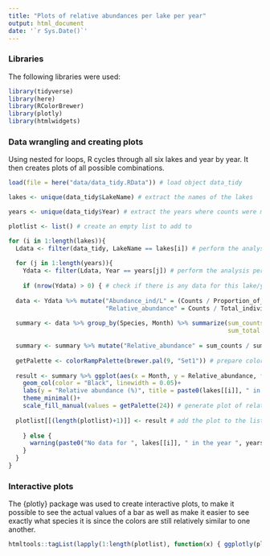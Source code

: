 ```yaml
---
title: "Plots of relative abundances per lake per year"
output: html_document
date: '`r Sys.Date()`'
---
```


### Libraries

The following libraries were used:

```r
library(tidyverse)
library(here)
library(RColorBrewer)
library(plotly)
library(htmlwidgets)
```

### Data wrangling and creating plots

Using nested for loops, R cycles through all six lakes and year by year. It then creates plots of all possible combinations.

```r
load(file = here("data/data_tidy.RData")) # load object data_tidy

lakes <- unique(data_tidy$LakeName) # extract the names of the lakes

years <- unique(data_tidy$Year) # extract the years where counts were measured

plotlist <- list() # create an empty list to add to

for (i in 1:length(lakes)){
  Ldata <- filter(data_tidy, LakeName == lakes[i]) # perform the analysis per lake
  
  for (j in 1:length(years)){
    Ydata <- filter(Ldata, Year == years[j]) # perform the analysis per year
    
    if (nrow(Ydata) > 0) { # check if there is any data for this lake/year combination
  
  data <- Ydata %>% mutate("Abundance_ind/L" = (Counts / Proportion_of_sample_counted) / Sampling_volume_net_L,
                           "Relative_abundance" = Counts / Total_individuals * 100) # calculate the abundances and relative abundances
  
  summary <- data %>% group_by(Species, Month) %>% summarize(sum_counts = sum(Counts, na.rm = TRUE),
                                                             sum_total = sum(Total_individuals, na.rm = TRUE)) # calculate counts per month
  
  summary <- summary %>% mutate("Relative_abundance" = sum_counts / sum_total * 100) # calculate relative abundance per month
  
  getPalette <- colorRampPalette(brewer.pal(9, "Set1")) # prepare color palette containing the most distinct colors
  
  result <- summary %>% ggplot(aes(x = Month, y = Relative_abundance, fill = Species))+
    geom_col(color = "Black", linewidth = 0.05)+
    labs(y = "Relative abundance (%)", title = paste0(lakes[[i]], " in ", years[[j]]))+
    theme_minimal()+
    scale_fill_manual(values = getPalette(24)) # generate plot of relative abundance per month
  
  plotlist[[(length(plotlist)+1)]] <- result # add the plot to the list of plots
  
    } else {
      warning(paste0("No data for ", lakes[[i]], " in the year ", years[[j]])) # when there is no data for a lake/year combination, a warning is printed
    }
  }
}
```

### Interactive plots

The {plotly} package was used to create interactive plots, to make it possible to see the actual values of a bar as well as make it easier to see exactly what species it is since the colors are still relatively similar to one another.

``` r
htmltools::tagList(lapply(1:length(plotlist), function(x) { ggplotly(plotlist[[x]]) }))
```

